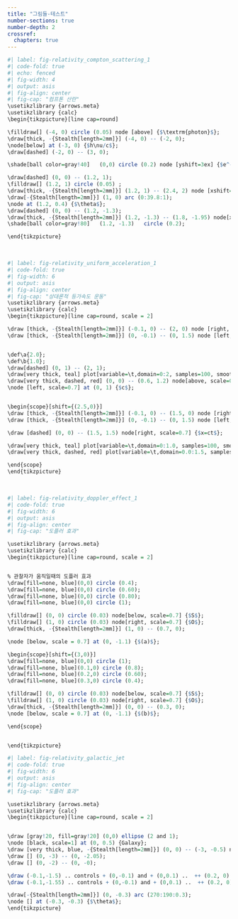 ```yaml
---
title: "그림들-테스트"
number-sections: true
number-depth: 2
crossref:
  chapters: true
---
```




```r
#| label: fig-relativity_compton_scattering_1
#| code-fold: true
#| echo: fenced
#| fig-width: 4
#| output: asis
#| fig-align: center
#| fig-cap: "컴프톤 산란"
\usetikzlibrary {arrows.meta}
\usetikzlibrary {calc}
\begin{tikzpicture}[line cap=round]

\filldraw[] (-4, 0) circle (0.05) node [above] {$\textrm{photon}$};
\draw[thick, -{Stealth[length=2mm]}] (-4, 0) -- (-2, 0);
\node[below] at (-3, 0) {$h\nu/c$};
\draw[dashed] (-2, 0) -- (3, 0);

\shade[ball color=gray!40]   (0,0) circle (0.2) node [yshift=3ex] {$e^-$};

\draw[dashed] (0, 0) -- (1.2, 1);
\filldraw[] (1.2, 1) circle (0.05) ;
\draw[thick, -{Stealth[length=2mm]}] (1.2, 1) -- (2.4, 2) node [xshift=-5ex] {$h\nu'/c$}; %'
\draw[-{Stealth[length=2mm]}] (1, 0) arc (0:39.8:1);
\node at (1.2, 0.4) {$\theta$};
\draw[dashed] (0, 0) -- (1.2, -1.3);
\draw[thick, -{Stealth[length=2mm]}] (1.2, -1.3) -- (1.8, -1.95) node[xshift=-5ex] {$p_e$};
\shade[ball color=gray!80]   (1.2, -1.3)   circle (0.2);

\end{tikzpicture}
```

</br>

```r
#| label: fig-relativity_uniform_acceleration_1
#| code-fold: true
#| fig-width: 6
#| output: asis
#| fig-align: center
#| fig-cap: "상대론적 등가속도 운동"
\usetikzlibrary {arrows.meta}
\usetikzlibrary {calc}
\begin{tikzpicture}[line cap=round, scale = 2]

\draw [thick, -{Stealth[length=2mm]}] (-0.1, 0) -- (2, 0) node [right, scale=0.7] {$t$};
\draw [thick, -{Stealth[length=2mm]}] (0, -0.1) -- (0, 1.5) node [left, scale=0.7] {$v(t)$};


\def\a{2.0};
\def\b{1.0};
\draw[dashed] (0, 1) -- (2, 1);
\draw[very thick, teal] plot[variable=\t,domain=0:2, samples=100, smooth,thick] ({\t}, {\a*\t/sqrt(1+(\a*\t)^2)}) node[below left, scale=0.7, black] {rel.};
\draw[very thick, dashed, red] (0, 0) -- (0.6, 1.2) node[above, scale=0.7, black] {non-rel.};
\node [left, scale=0.7] at (0, 1) {$c$}; 


\begin{scope}[shift={(2.5,0)}]
\draw [thick, -{Stealth[length=2mm]}] (-0.1, 0) -- (1.5, 0) node [right, scale=0.7] {$x$};
\draw [thick, -{Stealth[length=2mm]}] (0, -0.1) -- (0, 1.5) node [left, scale=0.7] {$ct$};

\draw [dashed] (0, 0) -- (1.5, 1.5) node[right, scale=0.7] {$x=ct$};

\draw[very thick, teal] plot[variable=\t,domain=0:1.0, samples=100, smooth,thick] ({\t}, {sqrt((\t+1/\a)^2 -1/(\a^2))}) node [above, scale=0.7, black] {rel.};
\draw[very thick, dashed, red] plot[variable=\t,domain=0.0:1.5, samples=100, smooth,thick] ({\t}, {sqrt(2*\t/\a)}) node [right, scale=0.7, black] {non-rel.};

\end{scope}
\end{tikzpicture}
```

</br>

```r
#| label: fig-relativity_doppler_effect_1
#| code-fold: true
#| fig-width: 6
#| output: asis
#| fig-align: center
#| fig-cap: "도플러 효과"

\usetikzlibrary {arrows.meta}
\usetikzlibrary {calc}
\begin{tikzpicture}[line cap=round, scale = 2]


% 관찰자가 움직일때의 도플러 효과
\draw[fill=none, blue](0,0) circle (0.4);
\draw[fill=none, blue](0,0) circle (0.60);
\draw[fill=none, blue](0,0) circle (0.80);
\draw[fill=none, blue](0,0) circle (1);

\filldraw[] (0, 0) circle (0.03) node[below, scale=0.7] {$S$};
\filldraw[] (1, 0) circle (0.03) node[right, scale=0.7] {$O$};
\draw[thick, -{Stealth[length=2mm]}] (1, 0) -- (0.7, 0);

\node [below, scale = 0.7] at (0, -1.1) {$(a)$}; 

\begin{scope}[shift={(3,0)}]
\draw[fill=none, blue](0,0) circle (1);
\draw[fill=none, blue](0.1,0) circle (0.8);
\draw[fill=none, blue](0.2,0) circle (0.60);
\draw[fill=none, blue](0.3,0) circle (0.4);

\filldraw[] (0, 0) circle (0.03) node[below, scale=0.7] {$S$};
\filldraw[] (1, 0) circle (0.03) node[right, scale=0.7] {$O$};
\draw[thick, -{Stealth[length=2mm]}] (0, 0) -- (0.3, 0);
\node [below, scale = 0.7] at (0, -1.1) {$(b)$}; 

\end{scope}


\end{tikzpicture}
```

```r
#| label: fig-relativity_galactic_jet
#| code-fold: true
#| fig-width: 6
#| output: asis
#| fig-align: center
#| fig-cap: "도플러 효과"

\usetikzlibrary {arrows.meta}
\usetikzlibrary {calc}
\begin{tikzpicture}[line cap=round, scale = 2]


\draw [gray!20, fill=gray!20] (0,0) ellipse (2 and 1);
\node [black, scale=1] at (0, 0.5) {Galaxy};
\draw [very thick, blue, -{Stealth[length=2mm]}] (0, 0) -- (-3, -0.5) node[above, scale=1] {$\boldsymbol{v}$};
\draw [] (0, -3) -- (0, -2.05);
\draw [] (0, -2) -- (0, -0);

\draw (-0.1,-1.5) .. controls + (0,-0.1) and + (0,0.1) ..  ++ (0.2, 0)    ++ (0,-0.2);
\draw (-0.1,-1.55) .. controls + (0,-0.1) and + (0,0.1) ..  ++ (0.2, 0)    ++ (0,-0.2);

\draw[-{Stealth[length=2mm]}] (0, -0.3) arc (270:190:0.3);
\node [] at (-0.3, -0.3) {$\theta$}; 
\end{tikzpicture}
```




